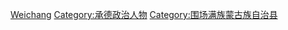 [[Category:河北省县委书记|Weichang]]
[[Category:承德政治人物|Category:承德政治人物]]
[[Category:围场满族蒙古族自治县|Category:围场满族蒙古族自治县]]